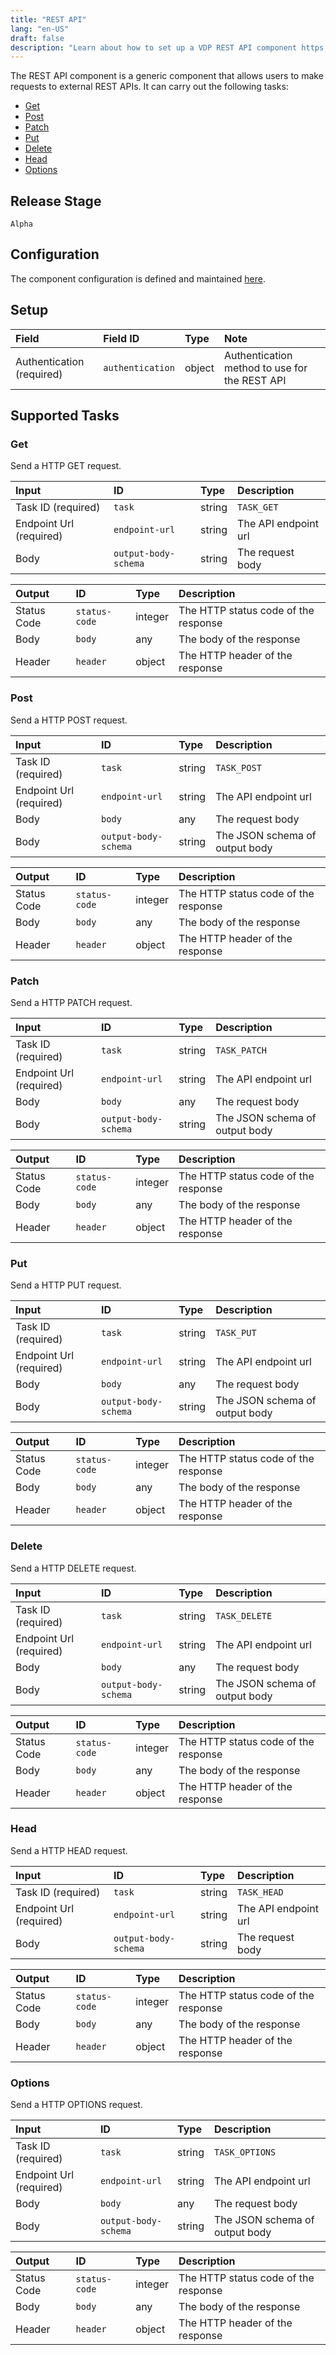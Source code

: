 ```yaml
---
title: "REST API"
lang: "en-US"
draft: false
description: "Learn about how to set up a VDP REST API component https://github.com/instill-ai/instill-core"
---
```


The REST API component is a generic component that allows users to make requests to external REST APIs.
It can carry out the following tasks:

- [Get](#get)
- [Post](#post)
- [Patch](#patch)
- [Put](#put)
- [Delete](#delete)
- [Head](#head)
- [Options](#options)



## Release Stage

`Alpha`



## Configuration

The component configuration is defined and maintained [here](https://github.com/instill-ai/component/blob/main/generic/restapi/v0/config/definition.json).




## Setup


| Field | Field ID | Type | Note |
| :--- | :--- | :--- | :--- |
| Authentication (required) | `authentication` | object | Authentication method to use for the REST API |




## Supported Tasks

### Get

Send a HTTP GET request.


| Input | ID | Type | Description |
| :--- | :--- | :--- | :--- |
| Task ID (required) | `task` | string | `TASK_GET` |
| Endpoint Url (required) | `endpoint-url` | string | The API endpoint url |
| Body | `output-body-schema` | string | The request body |



| Output | ID | Type | Description |
| :--- | :--- | :--- | :--- |
| Status Code | `status-code` | integer | The HTTP status code of the response |
| Body | `body` | any | The body of the response |
| Header | `header` | object | The HTTP header of the response |






### Post

Send a HTTP POST request.


| Input | ID | Type | Description |
| :--- | :--- | :--- | :--- |
| Task ID (required) | `task` | string | `TASK_POST` |
| Endpoint Url (required) | `endpoint-url` | string | The API endpoint url |
| Body | `body` | any | The request body |
| Body | `output-body-schema` | string | The JSON schema of output body |



| Output | ID | Type | Description |
| :--- | :--- | :--- | :--- |
| Status Code | `status-code` | integer | The HTTP status code of the response |
| Body | `body` | any | The body of the response |
| Header | `header` | object | The HTTP header of the response |






### Patch

Send a HTTP PATCH request.


| Input | ID | Type | Description |
| :--- | :--- | :--- | :--- |
| Task ID (required) | `task` | string | `TASK_PATCH` |
| Endpoint Url (required) | `endpoint-url` | string | The API endpoint url |
| Body | `body` | any | The request body |
| Body | `output-body-schema` | string | The JSON schema of output body |



| Output | ID | Type | Description |
| :--- | :--- | :--- | :--- |
| Status Code | `status-code` | integer | The HTTP status code of the response |
| Body | `body` | any | The body of the response |
| Header | `header` | object | The HTTP header of the response |






### Put

Send a HTTP PUT request.


| Input | ID | Type | Description |
| :--- | :--- | :--- | :--- |
| Task ID (required) | `task` | string | `TASK_PUT` |
| Endpoint Url (required) | `endpoint-url` | string | The API endpoint url |
| Body | `body` | any | The request body |
| Body | `output-body-schema` | string | The JSON schema of output body |



| Output | ID | Type | Description |
| :--- | :--- | :--- | :--- |
| Status Code | `status-code` | integer | The HTTP status code of the response |
| Body | `body` | any | The body of the response |
| Header | `header` | object | The HTTP header of the response |






### Delete

Send a HTTP DELETE request.


| Input | ID | Type | Description |
| :--- | :--- | :--- | :--- |
| Task ID (required) | `task` | string | `TASK_DELETE` |
| Endpoint Url (required) | `endpoint-url` | string | The API endpoint url |
| Body | `body` | any | The request body |
| Body | `output-body-schema` | string | The JSON schema of output body |



| Output | ID | Type | Description |
| :--- | :--- | :--- | :--- |
| Status Code | `status-code` | integer | The HTTP status code of the response |
| Body | `body` | any | The body of the response |
| Header | `header` | object | The HTTP header of the response |






### Head

Send a HTTP HEAD request.


| Input | ID | Type | Description |
| :--- | :--- | :--- | :--- |
| Task ID (required) | `task` | string | `TASK_HEAD` |
| Endpoint Url (required) | `endpoint-url` | string | The API endpoint url |
| Body | `output-body-schema` | string | The request body |



| Output | ID | Type | Description |
| :--- | :--- | :--- | :--- |
| Status Code | `status-code` | integer | The HTTP status code of the response |
| Body | `body` | any | The body of the response |
| Header | `header` | object | The HTTP header of the response |






### Options

Send a HTTP OPTIONS request.


| Input | ID | Type | Description |
| :--- | :--- | :--- | :--- |
| Task ID (required) | `task` | string | `TASK_OPTIONS` |
| Endpoint Url (required) | `endpoint-url` | string | The API endpoint url |
| Body | `body` | any | The request body |
| Body | `output-body-schema` | string | The JSON schema of output body |



| Output | ID | Type | Description |
| :--- | :--- | :--- | :--- |
| Status Code | `status-code` | integer | The HTTP status code of the response |
| Body | `body` | any | The body of the response |
| Header | `header` | object | The HTTP header of the response |








